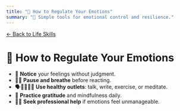 ```yaml
---
title: "🧘 How to Regulate Your Emotions"
summary: "🧠 Simple tools for emotional control and resilience."
---
```


[← Back to Life Skills](/lessons/life-skills)

# 🧘 How to Regulate Your Emotions

- 👀 **Notice** your feelings without judgment.  
- 🧘‍♂️ **Pause and breathe** before reacting.  
- 🗣️📝🏃‍♀️🧘 **Use healthy outlets**: talk, write, exercise, or meditate.  
- 🙏 **Practice gratitude** and mindfulness daily.  
- 🧑‍⚕️ **Seek professional help** if emotions feel unmanageable.  
